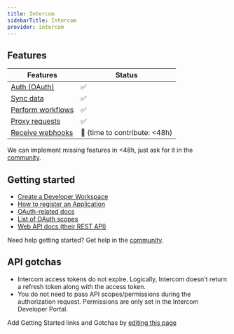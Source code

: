 ```yaml
---
title: Intercom
sidebarTitle: Intercom
provider: intercom
---
```



<Overview />


## Features

| Features | Status |
| - | - |
| [Auth (OAuth)](/guides/getting-started/authorize-an-api-from-your-app) | ✅ |
| [Sync data](/guides/getting-started/read-from-an-api) | ✅ |
| [Perform workflows](/guides/getting-started/write-to-an-api) | ✅ |
| [Proxy requests](/guides/proxy-requests-to-an-api) | ✅ |
| [Receive webhooks](/guides/receive-webhooks-from-an-api) | 🚫 (time to contribute: &lt;48h) |

<Tip>We can implement missing features in &lt;48h, just ask for it in the [community](https://nango.dev/slack).</Tip>

## Getting started

-   [Create a Developer Workspace](https://app.intercom.com/a/developer-signup)
-   [How to register an Application](https://developers.intercom.com/building-apps/docs/setting-up-oauth)
-   [OAuth-related docs](https://developers.intercom.com/building-apps/docs/setting-up-oauth)
-   [List of OAuth scopes](https://developers.intercom.com/building-apps/docs/oauth-scopes)
-   [Web API docs (their REST API)](https://developers.intercom.com/building-apps/docs/rest-apis)

<Tip>Need help getting started? Get help in the [community](https://nango.dev/slack).</Tip>

## API gotchas

-   Intercom access tokens do not expire. Logically, Intercom doesn't return a refresh token along with the access token.
-   You do not need to pass API scopes/permissions during the authorization request. Permissions are only set in the Intercom Developer Portal.

<Note>Add Getting Started links and Gotchas by [editing this page](https://github.com/nangohq/nango/tree/master/docs-v2/integrations/all/intercom.mdx)</Note>
